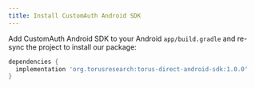 ```yaml
---
title: Install CustomAuth Android SDK
---
```


Add CustomAuth Android SDK to your Android `app/build.gradle` and re-sync the project to install our package:

```groovy
dependencies {
  implementation 'org.torusresearch:torus-direct-android-sdk:1.0.0'
}
```
